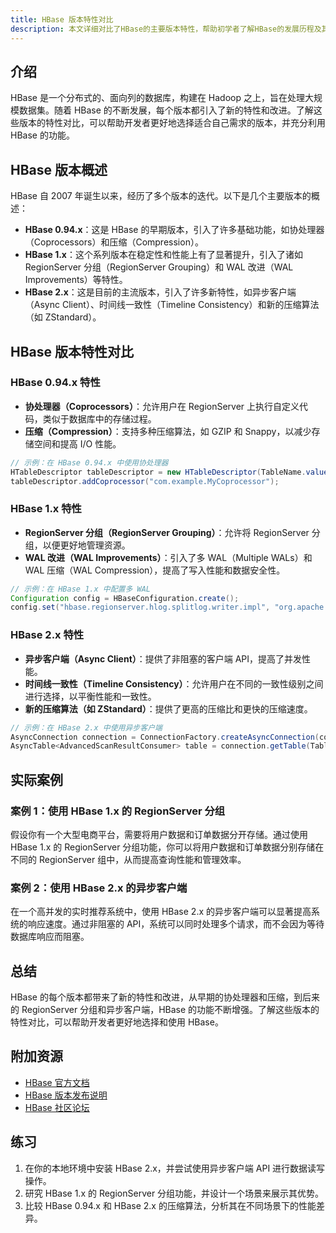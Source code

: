 ```yaml
---
title: HBase 版本特性对比
description: 本文详细对比了HBase的主要版本特性，帮助初学者了解HBase的发展历程及其核心功能的变化。
---
```


## 介绍

HBase 是一个分布式的、面向列的数据库，构建在 Hadoop 之上，旨在处理大规模数据集。随着 HBase 的不断发展，每个版本都引入了新的特性和改进。了解这些版本的特性对比，可以帮助开发者更好地选择适合自己需求的版本，并充分利用 HBase 的功能。

## HBase 版本概述

HBase 自 2007 年诞生以来，经历了多个版本的迭代。以下是几个主要版本的概述：

- **HBase 0.94.x**：这是 HBase 的早期版本，引入了许多基础功能，如协处理器（Coprocessors）和压缩（Compression）。
- **HBase 1.x**：这个系列版本在稳定性和性能上有了显著提升，引入了诸如 RegionServer 分组（RegionServer Grouping）和 WAL 改进（WAL Improvements）等特性。
- **HBase 2.x**：这是目前的主流版本，引入了许多新特性，如异步客户端（Async Client）、时间线一致性（Timeline Consistency）和新的压缩算法（如 ZStandard）。

## HBase 版本特性对比

### HBase 0.94.x 特性

- **协处理器（Coprocessors）**：允许用户在 RegionServer 上执行自定义代码，类似于数据库中的存储过程。
- **压缩（Compression）**：支持多种压缩算法，如 GZIP 和 Snappy，以减少存储空间和提高 I/O 性能。

```java
// 示例：在 HBase 0.94.x 中使用协处理器
HTableDescriptor tableDescriptor = new HTableDescriptor(TableName.valueOf("myTable"));
tableDescriptor.addCoprocessor("com.example.MyCoprocessor");
```

### HBase 1.x 特性

- **RegionServer 分组（RegionServer Grouping）**：允许将 RegionServer 分组，以便更好地管理资源。
- **WAL 改进（WAL Improvements）**：引入了多 WAL（Multiple WALs）和 WAL 压缩（WAL Compression），提高了写入性能和数据安全性。

```java
// 示例：在 HBase 1.x 中配置多 WAL
Configuration config = HBaseConfiguration.create();
config.set("hbase.regionserver.hlog.splitlog.writer.impl", "org.apache.hadoop.hbase.regionserver.wal.MultiWalWriter");
```

### HBase 2.x 特性

- **异步客户端（Async Client）**：提供了非阻塞的客户端 API，提高了并发性能。
- **时间线一致性（Timeline Consistency）**：允许用户在不同的一致性级别之间进行选择，以平衡性能和一致性。
- **新的压缩算法（如 ZStandard）**：提供了更高的压缩比和更快的压缩速度。

```java
// 示例：在 HBase 2.x 中使用异步客户端
AsyncConnection connection = ConnectionFactory.createAsyncConnection(config).get();
AsyncTable<AdvancedScanResultConsumer> table = connection.getTable(TableName.valueOf("myTable"));
```

## 实际案例

### 案例 1：使用 HBase 1.x 的 RegionServer 分组

假设你有一个大型电商平台，需要将用户数据和订单数据分开存储。通过使用 HBase 1.x 的 RegionServer 分组功能，你可以将用户数据和订单数据分别存储在不同的 RegionServer 组中，从而提高查询性能和管理效率。

### 案例 2：使用 HBase 2.x 的异步客户端

在一个高并发的实时推荐系统中，使用 HBase 2.x 的异步客户端可以显著提高系统的响应速度。通过非阻塞的 API，系统可以同时处理多个请求，而不会因为等待数据库响应而阻塞。

## 总结

HBase 的每个版本都带来了新的特性和改进，从早期的协处理器和压缩，到后来的 RegionServer 分组和异步客户端，HBase 的功能不断增强。了解这些版本的特性对比，可以帮助开发者更好地选择和使用 HBase。

## 附加资源

- [HBase 官方文档](https://hbase.apache.org/)
- [HBase 版本发布说明](https://hbase.apache.org/releases.html)
- [HBase 社区论坛](https://hbase.apache.org/mailing-lists.html)

## 练习

1. 在你的本地环境中安装 HBase 2.x，并尝试使用异步客户端 API 进行数据读写操作。
2. 研究 HBase 1.x 的 RegionServer 分组功能，并设计一个场景来展示其优势。
3. 比较 HBase 0.94.x 和 HBase 2.x 的压缩算法，分析其在不同场景下的性能差异。
